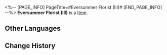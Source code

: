 <%-- [PAGE_INFO]
PageTitle=#Eversummer Florist (III)#
[END_PAGE_INFO] --%>
{{Item Infobox
|id          = 252348
|image       = Item Eversummer Florist (III).png{{subst:void|<!--$UPLOAD:<<SpriteOutput/Quest/PlanetFes/SwapCardPic/SwapCardPiece/2001_3.png>-<Item Eversummer Florist (III).png>-<Item Icons>>-->}}
|type        = 
|invCategory = 
|rarity      = 5
|effect      = 
|description = Complete a Memory Card set to gain buffs.
}}
{{Description|The trailblazing memories deep in your mind will provide inspiration to the game once you recall it in full.}}
'''Eversummer Florist (III)''' is a [[Item]].

==Other Languages==
{{Other Languages
|en   = Eversummer Florist (III)
|zhs  = 花店「长夏」-Ⅲ
|zht  = 花店「長夏」-Ⅲ
|ja   = 花屋「ソルスティシャル」-III
|ko   = 꽃집 「에버 썸머」-Ⅲ
|es   = Floristería Siemprestío&nbsp;III
|fr   = Fleuriste de l'Été éternel (III)
|ru   = Цветочный магазин «Вечное лето» III
|th   = ร้าน Eversummer Florist III
|vi   = Tiệm Hoa "Ngày Hè"-III
|de   = Ewigsommer-Blumengeschäft (III)
|id   = "Eversummer" Florist III
|pt   = Floricultura Verão Eterno (III)
}}

==Change History==
{{Change History|3.2}}